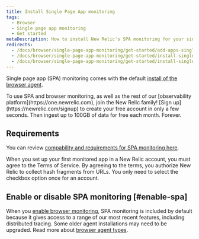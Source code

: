 ```yaml
---
title: Install Single Page App monitoring
tags:
  - Browser
  - Single page app monitoring
  - Get started
metaDescription: How to install New Relic's SPA monitoring for your single-page apps or any apps that pull content dynamically.
redirects:
  - /docs/browser/single-page-app-monitoring/get-started/add-apps-single-page-app-monitoring
  - /docs/browser/single-page-app-monitoring/get-started/install-single-page-app-monitoring-new-relic-browser
  - /docs/browser/single-page-app-monitoring/get-started/install-single-page-app-monitoring-browser
---
```


Single page app (SPA) monitoring comes with the default [install of the browser agent](/docs/browser/single-page-app-monitoring/get-started/spa-compatibility-requirements/). 

<Callout variant="tip">
  To use SPA and browser monitoring, as well as the rest of our [observability platform](https://one.newrelic.com), join the New Relic family! [Sign up](https://newrelic.com/signup) to create your free account in only a few seconds. Then ingest up to 100GB of data for free each month. Forever.
</Callout>

## Requirements 

You can review [compability and requirements for SPA monitoring here](/docs/browser/single-page-app-monitoring/get-started/spa-compatibility-requirements/). 

When you set up your first monitored app in a New Relic account, you must agree to the Terms of Service. By agreeing to the terms, you authorize New Relic to collect hash fragments from URLs. You only need to select the checkbox option once for an account.

## Enable or disable SPA monitoring [#enable-spa]

When you [enable browser monitoring](/docs/browser/browser-monitoring/installation/install-browser-monitoring-agent), SPA monitoring is included by default because it gives access to a range of our most recent features, including distributed tracing. Some older agent installations may need to be upgraded. Read more about [browser agent types](/docs/browser/browser-monitoring/installation/install-browser-monitoring-agent#agent-types). 